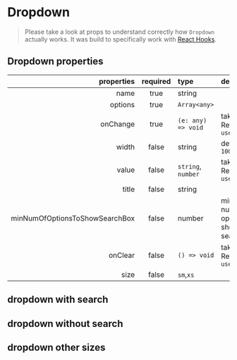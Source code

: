 
<Meta of={DropdownStories} />

# Dropdown

> Please take a look at props to understand correctly how `Dropdown` actually works. It was build to specifically work with [React Hooks](https://reactjs.org/docs/hooks-intro.html).

## Dropdown properties

|                     properties | required | type                                     | description                                  |
| -----------------------------: | :------: | :--------------------------------------- | :------------------------------------------- |
|                           name |   true   | string                                   |                                              |
|                        options |   true   | `Array<any>`                             |                                              |
|                       onChange |   true   | `(e: any) => void`                       | taken from Reacts `useState()`               |
|                          width |  false   | string                                   | default: `100%`                              |
|                          value |  false   | <code>string</code>, <code>number</code> | taken from Reacts `useState()`               |
|                          title |  false   | string                                   |                                              |
| minNumOfOptionsToShowSearchBox |  false   | number                                   | minimum number of options to show search box |
|                        onClear |  false   | `() => void`                             | taken from Reacts `useState()`               |
|                           size |  false   | <code>sm</code>,<code>xs</code>          |                                              |

## dropdown with search

<Canvas />

## dropdown without search

<Canvas />

## dropdown other sizes

<Canvas />
